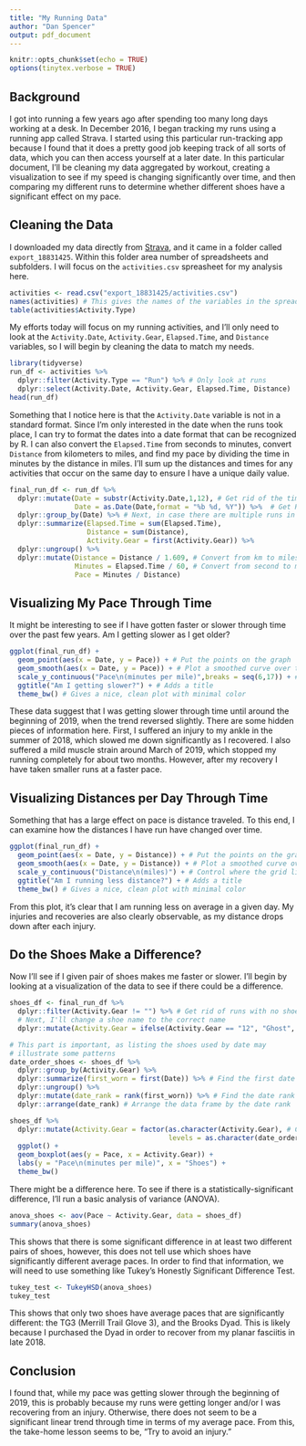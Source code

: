 ```yaml
---
title: "My Running Data"
author: "Dan Spencer"
output: pdf_document
---
```


```r
knitr::opts_chunk$set(echo = TRUE)
options(tinytex.verbose = TRUE)
```

## Background

I got into running a few years ago after spending too many long days working at a desk. In December 2016, I began tracking my runs using a running app called Strava. I started using this particular run-tracking app because I found that it does a pretty good job keeping track of all sorts of data, which you can then access yourself at a later date. In this particular document, I'll be cleaning my data aggregated by workout, creating a visualization to see if my speed is changing significantly over time, and then comparing my different runs to determine whether different shoes have a significant effect on my pace.

## Cleaning the Data

I downloaded my data directly from [Strava](https://www.strava.com/), and it came in a folder called `export_18831425`. Within this folder area number of spreadsheets and subfolders. I will focus on the `activities.csv` spreasheet for my analysis here.

```r
activities <- read.csv("export_18831425/activities.csv")
names(activities) # This gives the names of the variables in the spreadsheet
table(activities$Activity.Type)
```

My efforts today will focus on my running activities, and I'll only need to look at the `Activity.Date`, `Activity.Gear`, `Elapsed.Time`, and `Distance` variables, so I will begin by cleaning the data to match my needs.

```r
library(tidyverse)
run_df <- activities %>% 
  dplyr::filter(Activity.Type == "Run") %>% # Only look at runs
  dplyr::select(Activity.Date, Activity.Gear, Elapsed.Time, Distance)
head(run_df)
```

Something that I notice here is that the `Activity.Date` variable is not in a standard format. Since I'm only interested in the date when the runs took place, I can try to format the dates into a date format that can be recognized by R. I can also convert the `Elapsed.Time` from seconds to minutes, convert `Distance` from kilometers to miles, and find my pace by dividing the time in minutes by the distance in miles. I'll sum up the distances and times for any activities that occur on the same day to ensure I have a unique daily value.

```r
final_run_df <- run_df %>% 
  dplyr::mutate(Date = substr(Activity.Date,1,12), # Get rid of the time information
                Date = as.Date(Date,format = "%b %d, %Y")) %>%  # Get R to read as a date
  dplyr::group_by(Date) %>% # Next, in case there are multiple runs in a day, group all of the data together
  dplyr::summarize(Elapsed.Time = sum(Elapsed.Time),
                   Distance = sum(Distance),
                   Activity.Gear = first(Activity.Gear)) %>% 
  dplyr::ungroup() %>% 
  dplyr::mutate(Distance = Distance / 1.609, # Convert from km to miles
                Minutes = Elapsed.Time / 60, # Convert from second to minutes
                Pace = Minutes / Distance)
```

## Visualizing My Pace Through Time

It might be interesting to see if I have gotten faster or slower through time over the past few years. Am I getting slower as I get older? 

```r
ggplot(final_run_df) +
  geom_point(aes(x = Date, y = Pace)) + # Put the points on the graph
  geom_smooth(aes(x = Date, y = Pace)) + # Plot a smoothed curve over the points
  scale_y_continuous("Pace\n(minutes per mile)",breaks = seq(6,17)) + # Control where the grid lines are on the y-axis
  ggtitle("Am I getting slower?") + # Adds a title
  theme_bw() # Gives a nice, clean plot with minimal color
```

These data suggest that I was getting slower through time until around the beginning of 2019, when the trend reversed slightly. There are some hidden pieces of information here. First, I suffered an injury to my ankle in the summer of 2018, which slowed me down significantly as I recovered. I also suffered a mild muscle strain around March of 2019, which stopped my running completely for about two months. However, after my recovery I have taken smaller runs at a faster pace. 

## Visualizing Distances per Day Through Time

Something that has a large effect on pace is distance traveled. To this end, I can examine how the distances I have run have changed over time.

```r
ggplot(final_run_df) +
  geom_point(aes(x = Date, y = Distance)) + # Put the points on the graph
  geom_smooth(aes(x = Date, y = Distance)) + # Plot a smoothed curve over the points
  scale_y_continuous("Distance\n(miles)") + # Control where the grid lines are on the y-axis
  ggtitle("Am I running less distance?") + # Adds a title
  theme_bw() # Gives a nice, clean plot with minimal color
```

From this plot, it's clear that I am running less on average in a given day. My injuries and recoveries are also clearly observable, as my distance drops down after each injury.

## Do the Shoes Make a Difference?

Now I'll see if I given pair of shoes makes me faster or slower. I'll begin by looking at a visualization of the data to see if there could be a difference.

```r
shoes_df <- final_run_df %>% 
  dplyr::filter(Activity.Gear != "") %>% # Get rid of runs with no shoes listed
  # Next, I'll change a shoe name to the correct name
  dplyr::mutate(Activity.Gear = ifelse(Activity.Gear == "12", "Ghost", as.character(Activity.Gear)))

# This part is important, as listing the shoes used by date may 
# illustrate some patterns
date_order_shoes <- shoes_df %>% 
  dplyr::group_by(Activity.Gear) %>% 
  dplyr::summarize(first_worn = first(Date)) %>% # Find the first date a given shoe was worn
  dplyr::ungroup() %>% 
  dplyr::mutate(date_rank = rank(first_worn)) %>% # Find the date rank for when shoes were first worn
  dplyr::arrange(date_rank) # Arrange the data frame by the date rank

shoes_df %>% 
  dplyr::mutate(Activity.Gear = factor(as.character(Activity.Gear), # Changes the factor to order by date that the shoes were worn 
                                       levels = as.character(date_order_shoes$Activity.Gear))) %>% 
  ggplot() +
  geom_boxplot(aes(y = Pace, x = Activity.Gear)) +
  labs(y = "Pace\n(minutes per mile)", x = "Shoes") +
  theme_bw()
```

There might be a difference here. To see if there is a statistically-significant difference, I'll run a basic analysis of variance (ANOVA).

```r
anova_shoes <- aov(Pace ~ Activity.Gear, data = shoes_df)
summary(anova_shoes)
```

This shows that there is some significant difference in at least two different pairs of shoes, however, this does not tell use which shoes have significantly different average paces. In order to find that information, we will need to use something like Tukey's Honestly Significant Difference Test.

```r
tukey_test <- TukeyHSD(anova_shoes)
tukey_test
```

This shows that only two shoes have average paces that are significantly different: the TG3 (Merrill Trail Glove 3), and the Brooks Dyad. This is likely because I purchased the Dyad in order to recover from my planar fasciitis in late 2018.

## Conclusion

I found that, while my pace was getting slower through the beginning of 2019, this is probably because my runs were getting longer and/or I was recovering from an injury. Otherwise, there does not seem to be a significant linear trend through time in terms of my average pace. From this, the take-home lesson seems to be, "Try to avoid an injury."